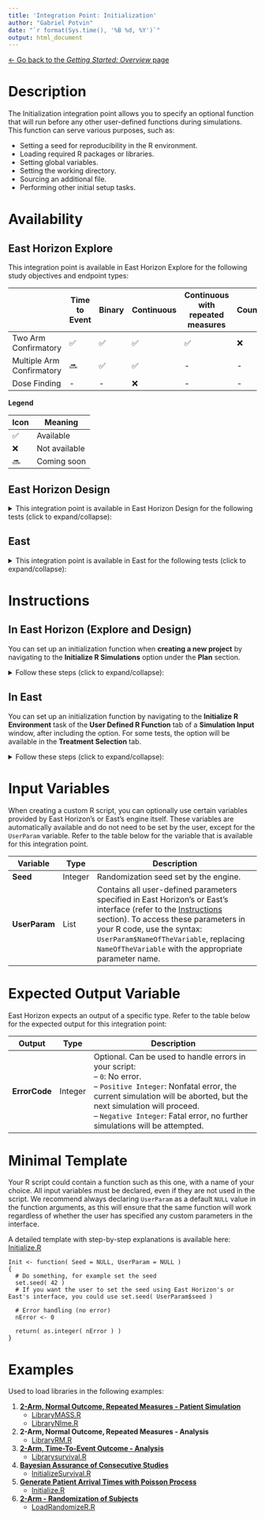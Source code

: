 ```yaml
---
title: 'Integration Point: Initialization'
author: "Gabriel Potvin"
date: "`r format(Sys.time(), '%B %d, %Y')`"
output: html_document
---
```


[$\leftarrow$ Go back to the *Getting Started: Overview* page](Overview.html)

# Description

The Initialization integration point allows you to specify an optional function that will run before any other user-defined functions during simulations. This function can serve various purposes, such as:

- Setting a seed for reproducibility in the R environment.
- Loading required R packages or libraries.
- Setting global variables.
- Setting the working directory.
- Sourcing an additional file.
- Performing other initial setup tasks.

# Availability

## East Horizon Explore

This integration point is available in East Horizon Explore for the following study objectives and endpoint types:

||Time to Event|Binary|Continuous|Continuous with repeated measures|Count|Composite|Dual TTE-TTE|Dual TTE-Binary|
|----------------|--|--|--|--|--|--|--|--|
|Two Arm Confirmatory|✅|✅|✅|✅|❌|❌|🔜|🔜|
|Multiple Arm Confirmatory|🔜|✅|✅|-|-|-|-|-|
|Dose Finding|-|-|❌|-|-|-|-|-|

**Legend**

|Icon|Meaning|
|--|----------|
|✅|Available|
|❌|Not available|
|🔜|Coming soon|

## East Horizon Design

<details>
<summary>This integration point is available in East Horizon Design for the following tests (click to expand/collapse):</summary>

|Test|Study Objective|Endpoint|Availability|
|-------|-----|-----|--|
|Single Mean (One Arm Design)|One Arm Exploratory/Confirmatory|Continuous|❌|
|Mean of Paired Differences (Paired Design)|One Arm Exploratory/Confirmatory|Continuous|❌|
|Mean of paired Ratios (Paired Design)|One Arm Exploratory/Confirmatory|Continuous|❌|
|Single Proportion (One Arm Design)|One Arm Exploratory/Confirmatory|Binary|❌|
|Simon's Two Stage (One Arm Design)|One Arm Exploratory/Confirmatory|Binary|❌|
|Logrank Weibull Distribution (One Arm Design)|One Arm Exploratory/Confirmatory|Time to Event|❌|
|Parametric Weibull Distribution (One Arm Design)|One Arm Exploratory/Confirmatory|Time to Event|❌|
|Logrank Exponential Distribution (One Arm Design)|One Arm Exploratory/Confirmatory|Time to Event|❌|
|Single Poisson Rate (One Arm Design)|One Arm Exploratory/Confirmatory|Count|❌|
|Difference of Means (Parallel Design)|Two Arm Confirmatory|Continuous|✅|
|Ratio of Means (Parallel Design)|Two Arm Confirmatory|Continuous|❌|
|Difference of Means (Crossover Design)|Two Arm Confirmatory|Continuous|❌|
|Ratio of Means (Crossover Design)|Two Arm Confirmatory|Continuous|❌|
|Difference of Proportions (Parallel Design)|Two Arm Confirmatory|Binary|✅|
|Ratio of Proportions (Parallel Design)|Two Arm Confirmatory|Binary|✅|
|Odds Ratio of Proportions (Parallel Design)|Two Arm Confirmatory|Binary|✅|
|Fisher's Exact (Parallel Design)|Two Arm Confirmatory|Binary|❌|
|Logrank Test Given Accrual Duration and Accrual Rates (Parallel Design)|Two Arm Confirmatory|Time to Event|✅|
|Logrank Test Given Accrual Duration and Study Duration (Parallel Design)|Two Arm Confirmatory|Time to Event|✅|
|Logrank Test Given Accrual Duration and Accrual Rates (Population Enrichment)|Two Arm Confirmatory|Time to Event|❌|
|Ratio of Poisson Rates (Parallel Design)|Two Arm Confirmatory|Count|❌|
|Ratio of Negative Binomial Rates (Parallel Design)|Two Arm Confirmatory|Count|❌|
|Win Ratio (Parallel Design)|Two Arm Confirmatory|Composite|❌|
|MAMS Difference of Means (Pairwise Comparisons to Control)|Multiple Arm Confirmatory|Continuous|✅|
|MAMS Difference of Means: Combining P-Values (Pairwise Comparisons to Control)|Multiple Arm Confirmatory|Continuous|✅|
|MAMS Difference of Proportions (Pairwise Comparisons to Control)|Multiple Arm Confirmatory|Binary|✅|
|MAMS Difference of Proportions: Combining P-Values (Pairwise Comparisons to Control)|Multiple Arm Confirmatory|Binary|✅|
|MAMS Logrank (Pairwise Comparisons to Control)|Multiple Arm Confirmatory|Time to Event|🔜|
|MAMS Logrank: Combining P-Values (Pairwise Comparisons to Control)|Multiple Arm Confirmatory|Time to Event|🔜|
</details>


## East

<details>
<summary>This integration point is available in East for the following tests (click to expand/collapse):</summary>

|Test|Number of Samples|Endpoint|Availability|
|-------|-----|-----|--|
|Difference of Means (Parallel Design)|Two Samples|Continuous|✅|
|Difference of Proportions (Parallel Design)|Two Samples|Discrete|✅|
|Ratio of Proportions (Parallel Design)|Two Samples|Discrete|✅|
|Odds Ratio of Proportions (Parallel Design)|Two Samples|Discrete|✅|
|Logrank Test Given Accrual Duration and Accrual Rates (Parallel Design)|Two Samples|Survival|✅|
|Logrank Test Given Accrual Duration and Study Duration (Parallel Design)|Two Samples|Survival|✅|
|Chi-Square for Specified Proportions in C Categories (Single Arm Design)|Many Samples|Discrete|✅|
|Two Group Chi-Square for Proportions in C Categories (Parallel Design)|Many Samples|Discrete|✅|
|Multiple Looks - Combining P-Values (Pairwise Comparisons to Control - Difference of Means)|Many Samples|Continuous|✅|
|Multiple Looks - Combining P-Values (Multiple Pairwise Comparisons to Control - Difference of Proportions)|Many Samples|Discrete|✅|
|Multiple Looks - Combining P-Values (Pairwise Comparisons to Control - Logrank Test)|Many Samples|Survival|✅|
</details>

# Instructions

## In East Horizon (Explore and Design)

You can set up an initialization function when **creating a new project** by navigating to the **Initialize R Simulations** option under the **Plan** section.

<details>
<summary>Follow these steps (click to expand/collapse):</summary>

1. Choose **Initialize R Simulations** in the **Plan** section when setting up a **new Project**.
1. Turn on the switch to enable the feature.
1. Browse and select the appropriate R file (`filename.r`) from your computer, or use the built-in **R Code Assistant** to create one. This file should contain function(s) written to perform various tasks to be used throughout your Project.
1. Specify the function name you want to initialize. If the expected function is not displaying, then check your R code for errors.
1. Set any required user parameters (variables) as needed for your function using **+ Add Variables**.
1. Continue creating your project.

For a visual guide of where to find the option, refer to the screenshot below:

![](GettingStarted_files/initialization.png)
</details>

## In East

You can set up an initialization function by navigating to the **Initialize R Environment** task of the **User Defined R Function** tab of a **Simulation Input** window, after including the option. For some tests, the option will be available in the **Treatment Selection** tab.

<details>
<summary>Follow these steps (click to expand/collapse):</summary>

1. Choose the appropriate test in the **Design** tab.
1. If you see the **Design Input** window, compute the scenario using the **Compute** button, save the design using the **Save in Workbook** button, then navigate to the **Simulation Input** window by clicking on the **Simulate Design** button under **Library**.
1. Click on the **Include Options** button on the top right corner of the **Simulation Input** window and select both **Accrual / Dropouts** and **User Defined R Function**.
1. In the tab **User Defined R Function**, a list of tasks will appear. Place your cursor in the **File Name** field for the task **Initialize R Environment**.
1. Click on the button **Browse...** to select the appropriate R file (`filename.r`) from your computer. This file should contain function(s) written to perform various tasks to be used throughout your Project.
1. Specify the function name you want to initialize. To copy the function's name from the R script, click on the button **View**.
1. Set any required user parameters (variables) as needed for your function using the button **Add/Edit Variables**.
1. Continue setting up your project.

For a visual guide of where to find the option, refer to the screenshot below:

![](GettingStarted_files/initializationEast.png)

For the **Multiple Looks - Combining P-Values (MAMS)** tests, the option will be available when checking the box **Use R for Treatment Selection** in the **Treatment Selection** tab of the **Simulation Input** window. Refer to the screenshot below:

![](GettingStarted_files/initializationEast2.png)

</details>

# Input Variables

When creating a custom R script, you can optionally use certain variables provided by East Horizon's or East's engine itself. These variables are automatically available and do not need to be set by the user, except for the `UserParam` variable. Refer to the table below for the variable that is available for this integration point.

| **Variable**   | **Type** | **Description**                                                                 |
|----------------|----------|---------------------------------------------------------------------------------|
|**Seed**|Integer|Randomization seed set by the engine.|
| **UserParam**  | List     | Contains all user-defined parameters specified in East Horizon's or East's interface (refer to the [Instructions](#instructions) section). To access these parameters in your R code, use the syntax: `UserParam$NameOfTheVariable`, replacing `NameOfTheVariable` with the appropriate parameter name. |

# Expected Output Variable

East Horizon expects an output of a specific type. Refer to the table below for the expected output for this integration point:

| **Output**     | **Type**  | **Description**                                                                                  |
|-----------------|----------|--------------------------------------------------------------------------------------------------|
| **ErrorCode**   | Integer  | Optional. Can be used to handle errors in your script:<br>– `0`: No error.<br> – `Positive Integer`: Nonfatal error, the current simulation will be aborted, but the next simulation will proceed.<br>– `Negative Integer`: Fatal error, no further simulations will be attempted.                  |

# Minimal Template

Your R script could contain a function such as this one, with a name of your choice. All input variables must be declared, even if they are not used in the script. We recommend always declaring `UserParam` as a default `NULL` value in the function arguments, as this will ensure that the same function will work regardless of whether the user has specified any custom parameters in the interface.

A detailed template with step-by-step explanations is available here: [Initialize.R](https://github.com/Cytel-Inc/CyneRgy/blob/main/inst/Templates/Initialize.R) 

```
Init <- function( Seed = NULL, UserParam = NULL )
{
  # Do something, for example set the seed
  set.seed( 42 )
  # If you want the user to set the seed using East Horizon's or East's interface, you could use set.seed( UserParam$seed ) 
  
  # Error handling (no error)
  nError <- 0

  return( as.integer( nError ) )
}
```

# Examples

Used to load libraries in the following examples:
    
1.  [**2-Arm, Normal Outcome, Repeated Measures - Patient Simulation**](2ArmNormalRepeatedMeasuresResponseGeneration.html)
    - [LibraryMASS.R](https://github.com/Cytel-Inc/CyneRgy/blob/main/inst/Examples/2ArmNormalRepeatedMeasuresResponseGeneration/R/LibraryMASS.R)
    - [LibraryNIme.R](https://github.com/Cytel-Inc/CyneRgy/blob/main/inst/Examples/2ArmNormalRepeatedMeasuresResponseGeneration/R/LibraryNIme.R)
1. **2-Arm, Normal Outcome, Repeated Measures - Analysis**
    - [LibraryRM.R](https://github.com/Cytel-Inc/CyneRgy/blob/main/inst/Examples/2ArmNormalRepeatedMeasuresOutcomeAnalysis/R/LibraryRM.R)
1. [**2-Arm, Time-To-Event Outcome - Analysis**](2ArmTimeToEventOutcomeAnalysisDescription.html)
    - [Librarysurvival.R](https://github.com/Cytel-Inc/CyneRgy/blob/main/inst/Examples/2ArmTimeToEventOutcomeAnalysis/R/Librarysurvival.R)
1. [**Bayesian Assurance of Consecutive Studies**](AssuranceConsecutiveStudies.html)
    - [InitializeSurvival.R](https://github.com/Cytel-Inc/CyneRgy/blob/main/inst/Examples/AssuranceConsecutiveStudies/R/InitializeSurvival.R)
1. [**Generate Patient Arrival Times with Poisson Process**](GeneratePoissonArrival.html)
    - [Initialize.R](https://github.com/Cytel-Inc/CyneRgy/blob/main/inst/Examples/GeneratePoissonArrival/R/Initialize.R)
1. [**2-Arm - Randomization of Subjects**](PatientRandomization.html)
    - [LoadRandomizeR.R](https://github.com/Cytel-Inc/CyneRgy/blob/main/inst/Examples/RandomizeSubjects/R/LoadRandomizeR.R)
